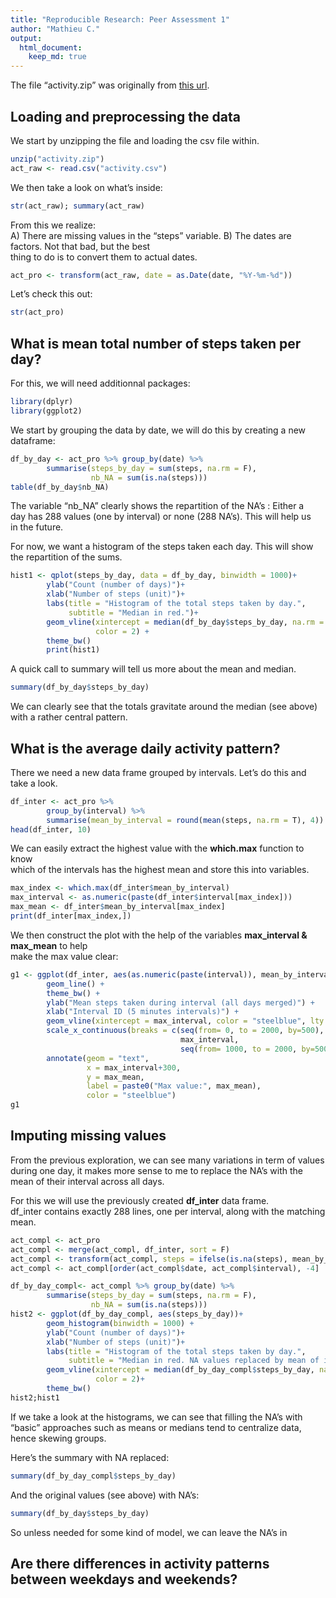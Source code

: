 ```yaml
---
title: "Reproducible Research: Peer Assessment 1"
author: "Mathieu C."
output: 
  html_document:
    keep_md: true
---
```

The file "activity.zip" was originally from [this url](https://d396qusza40orc.cloudfront.net/repdata%2Fdata%2Factivity.zip).

## Loading and preprocessing the data
We start by unzipping the file and loading the csv file within.
```r
unzip("activity.zip")
act_raw <- read.csv("activity.csv")
```
We then take a look on what's inside:
```r
str(act_raw); summary(act_raw)
```
From this we realize:  
A) There are missing values in the "steps" variable.
B) The dates are factors. Not that bad, but the best  
thing to do is to convert them to actual dates.
```r
act_pro <- transform(act_raw, date = as.Date(date, "%Y-%m-%d"))
```
Let's check this out:
```r
str(act_pro)
```

## What is mean total number of steps taken per day?
For this, we will need additionnal packages:
```r
library(dplyr)
library(ggplot2)
```
We start by grouping the data by date, we will do this by creating a new  
dataframe:
```r
df_by_day <- act_pro %>% group_by(date) %>% 
        summarise(steps_by_day = sum(steps, na.rm = F),
                  nb_NA = sum(is.na(steps)))
table(df_by_day$nb_NA)
```
The variable "nb_NA" clearly shows the repartition of the NA's : Either a  
day has 288 values (one by interval) or none (288 NA's). This will help us  
in the future.  

For now, we want a histogram of the steps taken each day. This will show the repartition of the sums.
```r
hist1 <- qplot(steps_by_day, data = df_by_day, binwidth = 1000)+
        ylab("Count (number of days)")+
        xlab("Number of steps (unit)")+
        labs(title = "Histogram of the total steps taken by day.",
             subtitle = "Median in red.")+
        geom_vline(xintercept = median(df_by_day$steps_by_day, na.rm = T),
                   color = 2) +
        theme_bw()
        print(hist1)
```

A quick call to summary will tell us more about the mean and median.
```r
summary(df_by_day$steps_by_day)
```  
We can clearly see that the totals gravitate around the median (see above)  
with a rather central pattern.

## What is the average daily activity pattern?
There we need a new data frame grouped by intervals. Let's do this and take a look.
```r
df_inter <- act_pro %>%
        group_by(interval) %>%
        summarise(mean_by_interval = round(mean(steps, na.rm = T), 4))
head(df_inter, 10)
```
We can easily extract the highest value with the **which.max** function to know  
which of the intervals has the highest mean and store this into variables.
```r
max_index <- which.max(df_inter$mean_by_interval)
max_interval <- as.numeric(paste(df_inter$interval[max_index]))
max_mean <- df_inter$mean_by_interval[max_index]
print(df_inter[max_index,])
```
We then construct the plot with the help of the variables **max_interval & max_mean** to help  
make the max value clear:
```r
g1 <- ggplot(df_inter, aes(as.numeric(paste(interval)), mean_by_interval))+ 
        geom_line() +
        theme_bw() +
        ylab("Mean steps taken during interval (all days merged)") +
        xlab("Interval ID (5 minutes intervals)") +
        geom_vline(xintercept = max_interval, color = "steelblue", lty = 2) +
        scale_x_continuous(breaks = c(seq(from= 0, to = 2000, by=500),
                                      max_interval,
                                      seq(from= 1000, to = 2000, by=500))) +
        annotate(geom = "text",
                 x = max_interval+300,
                 y = max_mean,
                 label = paste0("Max value:", max_mean),
                 color = "steelblue")
g1
```



## Imputing missing values
From the previous exploration, we can see many variations in term of values during one day, it makes more sense to me to replace the NA's with the mean of their interval across all days.  

For this we will use the previously created **df_inter** data frame.  
df_inter contains exactly 288 lines, one per interval, along with the matching mean.  

```r
act_compl <- act_pro
act_compl <- merge(act_compl, df_inter, sort = F)
act_compl <- transform(act_compl, steps = ifelse(is.na(steps), mean_by_interval, steps))
act_compl <- act_compl[order(act_compl$date, act_compl$interval), -4]
```

```r
df_by_day_compl<- act_compl %>% group_by(date) %>% 
        summarise(steps_by_day = sum(steps, na.rm = F),
                  nb_NA = sum(is.na(steps)))
hist2 <- ggplot(df_by_day_compl, aes(steps_by_day))+
        geom_histogram(binwidth = 1000) +
        ylab("Count (number of days)")+
        xlab("Number of steps (unit)")+
        labs(title = "Histogram of the total steps taken by day.",
             subtitle = "Median in red. NA values replaced by mean of interval.")+
        geom_vline(xintercept = median(df_by_day_compl$steps_by_day, na.rm = T),
                   color = 2)+
        theme_bw()
hist2;hist1
```
If we take a look at the histograms, we can see that filling the NA's with "basic" approaches such as means or medians tend to centralize data, hence skewing groups.

Here's the summary with NA replaced:
```r
summary(df_by_day_compl$steps_by_day)
```
And the original values (see above) with NA's:
```r
summary(df_by_day$steps_by_day)
```

So unless needed for some kind of model, we can leave the NA's in


## Are there differences in activity patterns between weekdays and weekends?

